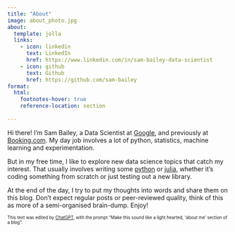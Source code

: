```yaml
---
title: "About"
image: about_photo.jpg
about:
  template: jolla
  links:
    - icon: linkedin
      text: LinkedIn
      href: https://www.linkedin.com/in/sam-bailey-data-scientist
    - icon: github
      text: Github
      href: https://github.com/sam-bailey
format:
  html: 
    footnotes-hover: true
    reference-location: section
 
---
```


Hi there! I'm Sam Bailey, a Data Scientist at [Google](https://www.google.com), and previously at [Booking.com](https://www.booking.com). My day job involves a lot of python, statistics, machine learning and experimentation.

But in my free time, I like to explore new data science topics that catch my interest. That usually involves writing some [python](https://www.python.org/) or [julia](https://julialang.org/), whether it's coding something from scratch or just testing out a new library.

At the end of the day, I try to put my thoughts into words and share them on this blog. Don't expect regular posts or peer-reviewed quality, think of this as more of a semi-organised brain-dump. Enjoy!

<sub><sup>This text was edited by [ChatGPT](https://chat.openai.com), with the prompt "Make this sound like a light hearted, 'about me' section of a blog".</sup></sub>